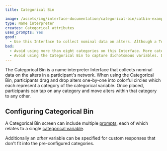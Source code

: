 ```yaml
---
title: Categorical Bin

image: /assets/img/interface-documentation/categorical-bin/catbin-example.png
type: Name interpreter
creates: Categorical attributes
uses_prompts: Yes
good:
  - Use this Interface to collect nominal data on alters. Although a Toggle Button Group can be added as an [input control](/en/desktop/key-concepts/input-controls) on other interfaces, the drag and drop functionality on the Categorical Bin provides a tactile method to capturing these data that is engaging for participants.
bad:
  - Avoid using more than eight categories on this Interface. More categories cause the category labels to be difficult to read and the other visual compromises on the Interface become compromised.
  - Avoid using the Categorical Bin to capture dichotomous variables. Dichotomous variables are best captured using the Toggle [input control](/en/desktop/key-concepts/input-controls) (on a [Name Generator](/en/desktop/interface-documentation/name-generator-using-forms) or [Per Alter Form](/en/desktop/interface-documentation/per-alter-form)) or using the variable toggling feature on the [Sociogram](/en/desktop/interface-documentation/sociogram).
---
```


The Categorical Bin is a name interpreter Interface that collects nominal data on the alters in a participant's network. When using the Categorical Bin, participants drag and drop alters one-by-one into colorful circles which each represent a category of the categorical variable. Once placed, participants can tap on any category and move alters within that category to any other.

## Configuring Categorical Bin

A Categorical Bin screen can include multiple [prompts](/en/desktop/key-concepts/prompts), each of which relates to a single [categorical variable](/en/desktop/reference/variable-types#categorical).

Additionally an _other_ variable can be specified for custom responses that don't fit into the pre-configured categories.

<StandAloneImage
  src="/assets/img/interface-documentation/categorical-bin/architect-other.png"
  content="Configuring the 'other' variable for a categorical bin prompt"
/>
